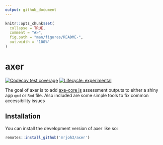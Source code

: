 ```yaml
---
output: github_document
---
```


<!-- README.md is generated from README.Rmd. Please edit that file -->

```r
knitr::opts_chunk$set(
  collapse = TRUE,
  comment = "#>",
  fig.path = "man/figures/README-",
  out.width = "100%"
)
```

# axer

<!-- badges: start -->
[![Codecov test coverage](https://codecov.io/gh/mrjoh3/axer/branch/main/graph/badge.svg)](https://app.codecov.io/gh/mrjoh3/axer?branch=main)
[![Lifecycle: experimental](https://img.shields.io/badge/lifecycle-experimental-orange.svg)](https://lifecycle.r-lib.org/articles/stages.html#experimental)
<!-- badges: end -->

The goal of axer is to add [axe-core js]() assessment outputs to either a shiny app `qmd` or `Rmd` file. Also included are some simple tools to fix common accessibility issues

## Installation

You can install the development version of axer like so:

``` r
remotes::install_github('mrjoh3/axer')
```

